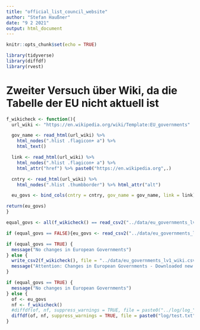```yaml
---
title: "official_list_council_website"
author: "Stefan Haußner"
date: "9 2 2021"
output: html_document
---
```


```r
knitr::opts_chunk$set(echo = TRUE)
```

```r
library(tidyverse)
library(diffdf)
library(rvest)
```

# Zweiter Versuch über Wiki, da die Tabelle der EU nicht aktuell ist

```r

f_wikicheck <- function(){
  url_wiki <- "https://en.wikipedia.org/wiki/Template:EU_governments"

  gov_name <- read_html(url_wiki) %>% 
    html_nodes(".hlist .flagicon+ a") %>% 
    html_text()

  link <- read_html(url_wiki) %>% 
    html_nodes(".hlist .flagicon+ a") %>% 
    html_attr("href") %>% paste0("https://en.wikipedia.org",.)

  cntry <- read_html(url_wiki) %>% 
    html_nodes(".hlist .thumbborder") %>% html_attr("alt")

  eu_govs <- bind_cols(cntry = cntry, gov_name = gov_name, link = link)

return(eu_govs)
}

```

```r
equal_govs <- all(f_wikicheck() == read_csv2("../data/eu_governments_lv1_wiki.csv"))

if (equal_govs == FALSE){eu_govs <- read_csv2("../data/eu_governments_lv1_wiki.csv")}
```

```r
if (equal_govs == TRUE) {
  message("No changes in European Governments")
} else {
  write_csv2(f_wikicheck(), file = "../data/eu_governments_lv1_wiki.csv")
  message("Attention: Changes in European Governments - Downloaded new file")
}
```


```r
if (equal_govs == TRUE) {
  message("No changes in European Governments")
} else {
  of <- eu_govs
  nf <- f_wikicheck()
  #diffdf(of, nf, suppress_warnings = TRUE, file = paste0("../log/log_", Sys.Date(),".txt"))
  diffdf(of, nf, suppress_warnings = TRUE, file = paste0("log/test.txt"))
}
```
